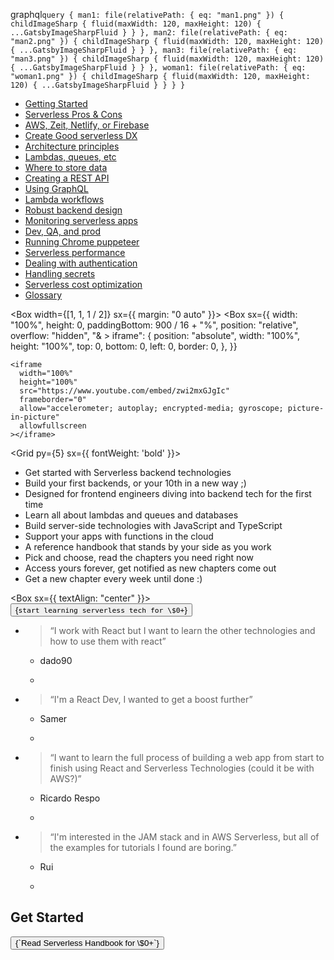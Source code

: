 
  graphql`
    query {
      man1: file(relativePath: { eq: "man1.png" }) {
        childImageSharp {
          fluid(maxWidth: 120, maxHeight: 120) {
            ...GatsbyImageSharpFluid
          }
        }
      },
      man2: file(relativePath: { eq: "man2.png" }) {
        childImageSharp {
          fluid(maxWidth: 120, maxHeight: 120) {
            ...GatsbyImageSharpFluid
          }
        }
      },
      man3: file(relativePath: { eq: "man3.png" }) {
        childImageSharp {
          fluid(maxWidth: 120, maxHeight: 120) {
            ...GatsbyImageSharpFluid
          }
        }
      },
      woman1: file(relativePath: { eq: "woman1.png" }) {
        childImageSharp {
          fluid(maxWidth: 120, maxHeight: 120) {
            ...GatsbyImageSharpFluid
          }
        }
      }
    }
  `

<Banner>

<HomeTitle />

<Box my='auto' />
<NavGrid>

- [Getting Started](/getting-started)
- [Serverless Pros & Cons](/serverless-pros-cons)
- [AWS, Zeit, Netlify, or Firebase](/serverless-flavors)
- [Create Good serverless DX](/serverless-dx)
- [Architecture principles](/serverless-architecture-principles)
- [Lambdas, queues, etc](/serverless-elements)
- [Where to store data](/databases)
- [Creating a REST API](/serverless-rest-api)
- [Using GraphQL](/serverless-graphql)
- [Lambda workflows](/lambda-workflows)
- [Robust backend design](/robust-backend-design)
- [Monitoring serverless apps](/serverless-monitoring)
- [Dev, QA, and prod](/dev-qa-prod)
- [Running Chrome puppeteer](/chrome-puppeteer)
- [Serverless performance](/serverless-performance)
- [Dealing with authentication](/serverless-authentication)
- [Handling secrets](/handling-secrets)
- [Serverless cost optimization](/serverless-cost)
- [Glossary](/glossary)

</NavGrid>
</Banner>

<Container py={5}>

<Box width={[1, 1, 1 / 2]} sx={{ margin: "0 auto" }}>
  <Box
    sx={{
      width: "100%",
      height: 0,
      paddingBottom: 900 / 16 + "%",
      position: "relative",
      overflow: "hidden",
      "& > iframe": {
        position: "absolute",
        width: "100%",
        height: "100%",
        top: 0,
        bottom: 0,
        left: 0,
        border: 0,
      },
    }}
  >
    <iframe
      width="100%"
      height="100%"
      src="https://www.youtube.com/embed/zwi2mxGJgIc"
      frameborder="0"
      allow="accelerometer; autoplay; encrypted-media; gyroscope; picture-in-picture"
      allowfullscreen
    ></iframe>
  </Box>
</Box>

<Grid py={5} sx={{ fontWeight: 'bold' }}>

- Get started with Serverless backend technologies
- Build your first backends, or your 10th in a new way ;)
- Designed for frontend engineers diving into backend tech for the first time
- Learn all about lambdas and queues and databases
- Build server-side technologies with JavaScript and TypeScript
- Support your apps with functions in the cloud
- A reference handbook that stands by your side as you work
- Pick and choose, read the chapters you need right now
- Access yours forever, get notified as new chapters come out
- Get a new chapter every week until done :)

</Grid>

<Box sx={{ textAlign: "center" }}>
  <GumroadButton>
    <Button as="a" variant="big" href="https://gum.co/qdNn?wanted=true">
      {`start learning serverless tech for \$0+`}
    </Button>
  </GumroadButton>
</Box>

<Grid width={448} py={5}>

- > “I work with React but I want to learn the other technologies and how to use them with react”

  - dado90

  - <Avatar img={props.data.man1.childImageSharp.fluid.src} />

- > “I'm a React Dev, I wanted to get a boost further”

  - Samer

  - <Avatar img={props.data.woman1.childImageSharp.fluid.src} />

- > “I want to learn the full process of building a web app from start to finish using React and Serverless Technologies (could it be with AWS?)”

  - Ricardo Respo

  - <Avatar img={props.data.man2.childImageSharp.fluid.src} />

- > “I'm interested in the JAM stack and in AWS Serverless, but all of the examples for tutorials I found are boring.”

  - Rui

  - <Avatar img={props.data.man3.childImageSharp.fluid.src} />

</Grid>

## Get Started

<GumroadButton>
  <Button as="a" variant="big" href="https://gum.co/qdNn?wanted=true">
    {`Read Serverless Handbook for \$0+`}
  </Button>
</GumroadButton>

</Container>

